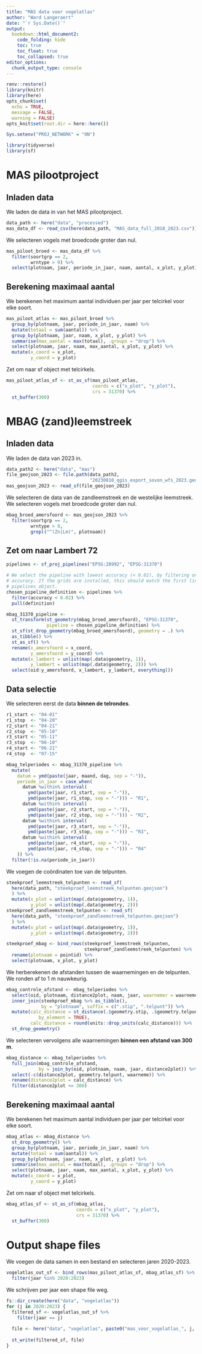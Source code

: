 ```yaml
---
title: "MAS data voor vogelatlas"
author: "Ward Langeraert"
date: "`r Sys.Date()`"
output:
  bookdown::html_document2:
    code_folding: hide
    toc: true
    toc_float: true
    toc_collapsed: true
editor_options: 
  chunk_output_type: console
---
```


```r
renv::restore()
library(knitr)
library(here)
opts_chunk$set(
  echo = TRUE,
  message = FALSE,
  warning = FALSE)
opts_knit$set(root.dir = here::here())
```


```r
Sys.setenv("PROJ_NETWORK" = "ON")

library(tidyverse)
library(sf)
```

# MAS pilootproject
## Inladen data

We laden de data in van het MAS pilootproject.

```r
data_path <- here("data", "processed")
mas_data_df <- read_csv(here(data_path, "MAS_data_full_2018_2023.csv"))
```

We selecteren vogels met broedcode groter dan nul.

```r
mas_piloot_broed <- mas_data_df %>%
  filter(soortgrp == 2,
         wrntype > 0) %>%
  select(plotnaam, jaar, periode_in_jaar, naam, aantal, x_plot, y_plot)
```


## Berekening maximaal aantal

We berekenen het maximum aantal individuen per jaar per telcirkel voor elke soort.

```r
mas_piloot_atlas <- mas_piloot_broed %>% 
  group_by(plotnaam, jaar, periode_in_jaar, naam) %>%
  mutate(totaal = sum(aantal)) %>%
  group_by(plotnaam, jaar, naam, x_plot, y_plot) %>%
  summarise(max_aantal = max(totaal), .groups = "drop") %>%
  select(plotnaam, jaar, naam, max_aantal, x_plot, y_plot) %>%
  mutate(x_coord = x_plot,
         y_coord = y_plot)
```

Zet om naar sf object met telcirkels.

```r
mas_piloot_atlas_sf <- st_as_sf(mas_piloot_atlas,
                                coords = c("x_plot", "y_plot"),
                                crs = 31370) %>%
  st_buffer(300)
```


# MBAG (zand)leemstreek
## Inladen data

We laden de data van 2023 in.

```r
data_path2 <- here("data", "mas")
file_geojson_2023 <- file.path(data_path2, 
                               "20230810_qgis_export_sovon_wfs_2023.geojson")
mas_geojson_2023 <- read_sf(file_geojson_2023)
```

We selecteren de data van de zandleemstreek en de westelijke leemstreek.
We selecteren vogels met broedcode groter dan nul.

```r
mbag_broed_amersfoord <- mas_geojson_2023 %>%
  filter(soortgrp == 2,
         wrntype > 0,
         grepl("^(Zn|Lm)", plotnaam))
```

## Zet om naar Lambert 72

```r
pipelines <- sf_proj_pipelines("EPSG:28992", "EPSG:31370")
```

```r
# We select the pipeline with lowest accuracy (< 0.02), by filtering on
# accuracy. If the grids are installed, this should match the first line of the
# pipelines object.
chosen_pipeline_definition <- pipelines %>%
  filter(accuracy < 0.02) %>% 
  pull(definition)

mbag_31370_pipeline <- 
  st_transform(st_geometry(mbag_broed_amersfoord), "EPSG:31370",
               pipeline = chosen_pipeline_definition) %>% 
  st_sf(st_drop_geometry(mbag_broed_amersfoord), geometry = .) %>% 
  as_tibble() %>% 
  st_as_sf() %>%
  rename(x_amersfoord = x_coord,
         y_amersfoord = y_coord) %>%
  mutate(x_lambert = unlist(map(.data$geometry, 1)),
         y_lambert = unlist(map(.data$geometry, 2))) %>%
  select(oid:y_amersfoord, x_lambert, y_lambert, everything())
```

## Data selectie

We selecteren eerst de data **binnen de telrondes**.

```r
r1_start <- "04-01"
r1_stop  <- "04-20"
r2_start <- "04-21"
r2_stop  <- "05-10"
r3_start <- "05-11"
r3_stop  <- "06-10"
r4_start <- "06-21"
r4_stop  <- "07-15"

mbag_telperiodes <- mbag_31370_pipeline %>%
  mutate(
    datum = ymd(paste(jaar, maand, dag, sep = "-")),
    periode_in_jaar = case_when(
      datum %within% interval(
        ymd(paste(jaar, r1_start, sep = "-")),
        ymd(paste(jaar, r1_stop, sep = "-"))) ~ "R1",
      datum %within% interval(
        ymd(paste(jaar, r2_start, sep = "-")),
        ymd(paste(jaar, r2_stop, sep = "-"))) ~ "R2",
      datum %within% interval(
        ymd(paste(jaar, r3_start, sep = "-")),
        ymd(paste(jaar, r3_stop, sep = "-"))) ~ "R3",
      datum %within% interval(
        ymd(paste(jaar, r4_start, sep = "-")),
        ymd(paste(jaar, r4_stop, sep = "-"))) ~ "R4"
    )) %>%
  filter(!is.na(periode_in_jaar))
```

We voegen de coördinaten toe van de telpunten.

```r
steekproef_leemstreek_telpunten <- read_sf(
  here(data_path, "steekproef_leemstreek_telpunten.geojson")
  ) %>%
  mutate(x_plot = unlist(map(.data$geometry, 1)),
         y_plot = unlist(map(.data$geometry, 2)))
steekproef_zandleemstreek_telpunten <- read_sf(
  here(data_path, "steekproef_zandleemstreek_telpunten.geojson")
  ) %>%
  mutate(x_plot = unlist(map(.data$geometry, 1)),
         y_plot = unlist(map(.data$geometry, 2)))

steekproef_mbag <- bind_rows(steekproef_leemstreek_telpunten,
                             steekproef_zandleemstreek_telpunten) %>%
  rename(plotnaam = pointid) %>%
  select(plotnaam, x_plot, y_plot)
```


We herberekenen de afstanden tussen de waarnemingen en de telpunten. We ronden af to 1 m nauwkeurig.

```r
mbag_controle_afstand <- mbag_telperiodes %>%
  select(oid, plotnaam, distance2plot, naam, jaar, waarnemer = waarneme) %>%
  inner_join(steekproef_mbag %>% as_tibble(),
             by = "plotnaam", suffix = c(".stip", ".telpunt")) %>%
  mutate(calc_distance = st_distance(.$geometry.stip, .$geometry.telpunt,
            by_element = TRUE),
         calc_distance = round(units::drop_units(calc_distance))) %>%
  st_drop_geometry()
```

We selecteren vervolgens alle waarnemingen **binnen een afstand van 300 m**.

```r
mbag_distance <- mbag_telperiodes %>%
  full_join(mbag_controle_afstand, 
            by = join_by(oid, plotnaam, naam, jaar, distance2plot)) %>%
  select(-c(distance2plot, geometry.telpunt, waarneme)) %>%
  rename(distance2plot = calc_distance) %>%
  filter(distance2plot <= 300)
```

## Berekening maximaal aantal

We berekenen het maximum aantal individuen per jaar per telcirkel voor elke soort.

```r
mbag_atlas <- mbag_distance %>%
  st_drop_geometry() %>%
  group_by(plotnaam, jaar, periode_in_jaar, naam) %>%
  mutate(totaal = sum(aantal)) %>%
  group_by(plotnaam, jaar, naam, x_plot, y_plot) %>%
  summarise(max_aantal = max(totaal), .groups = "drop") %>%
  select(plotnaam, jaar, naam, max_aantal, x_plot, y_plot) %>%
  mutate(x_coord = x_plot,
         y_coord = y_plot)
```

Zet om naar sf object met telcirkels.

```r
mbag_atlas_sf <- st_as_sf(mbag_atlas,
                          coords = c("x_plot", "y_plot"),
                          crs = 31370) %>%
  st_buffer(300)
```


# Output shape files 

We voegen de data samen in een bestand en selecteren jaren 2020-2023.

```r
vogelatlas_out_sf <- bind_rows(mas_piloot_atlas_sf, mbag_atlas_sf) %>%
  filter(jaar %in% 2020:2023)
```

We schrijven per jaar een shape file weg.

```r
fs::dir_create(here("data", "vogelatlas"))
for (j in 2020:2023) {
  filtered_sf <- vogelatlas_out_sf %>%
    filter(jaar == j)
  
  file <- here("data", "vogelatlas", paste0("mas_voor_vogelatlas_", j, ".shp"))
  
  st_write(filtered_sf, file)
}
```
